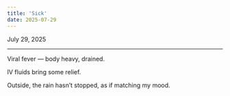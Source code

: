 ```yaml
---
title: 'Sick'
date: 2025-07-29
---
```


July 29, 2025

---

Viral fever — body heavy, drained.

<ApngSticker
  className="inline-block w-[180px] h-[180px]"
  skeletonClassName="inline-block w-[180px] h-[180px]"
  autoPlay
  loop
  src="https://raw.githubusercontent.com/godchu/blog-assets/refs/heads/main/line-packs-v2/65e1933065bd7b66653c90f9/034/034_animation/034_animation.png"
  showSkeleton
/>

IV fluids bring some relief.

Outside, the rain hasn’t stopped, as if matching my mood.
